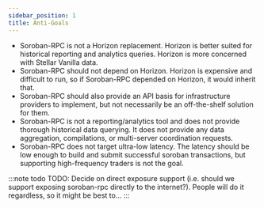 ```yaml
---
sidebar_position: 1
title: Anti-Goals
---
```


- Soroban-RPC is not a Horizon replacement. Horizon is better suited for historical reporting and analytics queries. Horizon is more concerned with Stellar Vanilla data.
- Soroban-RPC should not depend on Horizon. Horizon is expensive and difficult to run, so if Soroban-RPC depended on Horizon, it would inherit that.
- Soroban-RPC should also provide an API basis for infrastructure providers to implement, but not necessarily be an off-the-shelf solution for them.
- Soroban-RPC is not a reporting/analytics tool and does not provide thorough historical data querying. It does not provide any data aggregation, compilations, or multi-server coordination requests.
- Soroban-RPC does not target ultra-low latency. The latency should be low enough to build and submit successful soroban transactions, but supporting high-frequency traders is not the goal.

:::note todo
TODO: Decide on direct exposure support (i.e. should we support exposing soroban-rpc directly to the internet?). People will do it regardless, so it might be best to...
:::
